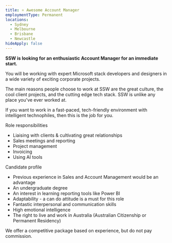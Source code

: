 ```yaml
---
title: ⭐ Awesome Account Manager
employmentType: Permanent
locations:
  - Sydney
  - Melbourne
  - Brisbane
  - Newcastle
hideApply: false
---
```


**SSW is looking for an enthusiastic Account Manager for an immediate start.**

You will be working with expert Microsoft stack developers and designers in a wide variety of exciting corporate projects.

The main reasons people choose to work at SSW are the great culture, the cool client projects, and the cutting edge tech stack. SSW is unlike any place you've ever worked at.

If you want to work in a fast-paced, tech-friendly environment with intelligent technophiles, then this is the job for you.

Role responsibilities

* Liaising with clients & cultivating great relationships
* Sales meetings and reporting
* Project management
* Invoicing
* Using AI tools

Candidate profile

* Previous experience in Sales and Account Management would be an advantage
* An undergraduate degree
* An interest in learning reporting tools like Power BI
* Adaptability - a can do attitude is a must for this role
* Fantastic interpersonal and communication skills
* High emotional intelligence
* The right to live and work in Australia (Australian Citizenship or Permanent Residency)

We offer a competitive package based on experience, but do not pay commission.
